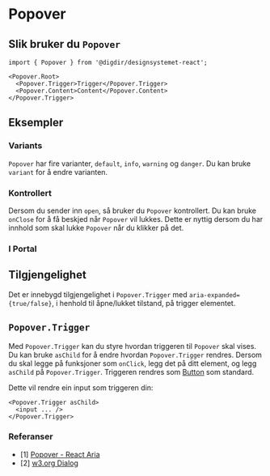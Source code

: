 

<Meta of={PopoverStories} />

# Popover

<Primary />
<Controls />

## Slik bruker du `Popover`

```tsx
import { Popover } from '@digdir/designsystemet-react';

<Popover.Root>
  <Popover.Trigger>Trigger</Popover.Trigger>
  <Popover.Content>Content</Popover.Content>
</Popover.Trigger>
```

## Eksempler

### Variants

`Popover` har fire varianter, `default`, `info`, `warning` og `danger`. Du kan bruke `variant` for å endre varianten.

<Canvas of={PopoverStories.Variants} />

### Kontrollert

Dersom du sender inn `open`, så bruker du `Popover` kontrollert. Du kan bruke `onClose` for å få beskjed når `Popover` vil lukkes.
Dette er nyttig dersom du har innhold som skal lukke `Popover` når du klikker på det.

<Canvas of={PopoverStories.Controlled} />

### I Portal

<Canvas of={PopoverStories.InPortal} />

## Tilgjengelighet

Det er innebygd tilgjengelighet i `Popover.Trigger` med `aria-expanded={true/false}`, i henhold til åpne/lukket tilstand, på trigger elementet.

## `Popover.Trigger`

Med `Popover.Trigger` kan du styre hvordan triggeren til `Popover` skal vises. Du kan bruke `asChild` for å endre hvordan `Popover.Trigger` rendres.
Dersom du skal legge på funksjoner som `onClick`, legg det på ditt element, og legg `asChild` på `Popover.Trigger`.
Triggeren rendres som [Button](/docs/komponenter-button--docs) som standard.

Dette vil rendre ein input som triggeren din:

```tsx
<Popover.Trigger asChild>
  <input ... />
</Popover.Trigger>
```

### Referanser

- [1] [Popover - React Aria](https://react-spectrum.adobe.com/react-aria/Popover.html)
- [2] [w3.org Dialog](https://www.w3.org/WAI/ARIA/apg/patterns/dialog-modal/)
